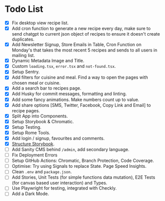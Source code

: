 
<Meta title="Documentation/Todo"/>

# Todo List

- [x] Fix desktop view recipe list.
- [x] Add cron function to generate a new recipe every day, make sure to send chatgpt to current json object of recipes to ensure it doesn't create duplicates.
- [x] Add Newsletter Signup, Store Emails in Table, Cron Function on Monday's that takes the most recent 5 recipes and sends to all users in mailing list.
- [x] Dynamic Metadata Image and Title.
- [x] Custom `loading.tsx`, `error.tsx` and `not-found.tsx`.
- [x] Setup Sentry.
- [x] Add filters for cuisine and meal. Find a way to open the pages with chosen meal or cuisine.
- [x] Add a search bar to recipes page.
- [x] Add Husky for commit messages, formatting and linting.
- [x] Add some fancy animations. Make numbers count up to value.
- [x] Add share options [SMS, Twitter, Facebook, Copy Link and Email] to recipe pages.
- [x] Split App into Components.
- [x] Setup Storybook & Chromatic.
- [x] Setup Testing.
- [x] Setup Rome Tools.
- [x] Add login / signup, favourites and comments.
- [x] [Structure Storybook](https://storybook.js.org/blog/structuring-your-storybook/).
- [ ] Add Sanity CMS behind `/admin`, add secondary language.
- [ ] Fix Deployment Errors
- [ ] Setup GitHub Actions: Chromatic, Branch Protection, Code Coverage.
- [ ] Optimise: Try using Signals to replace State. Page Speed Insights.
- [ ] Clean `.env` and `package.json`.
- [ ] Add Stories, Unit Tests (for simple functions data mutation), E2E Tests (for canvas based user interaction) and Types.
- [ ] Use Playwright for testing, integrated with Checkly.
- [ ] Add a Dark Mode.
